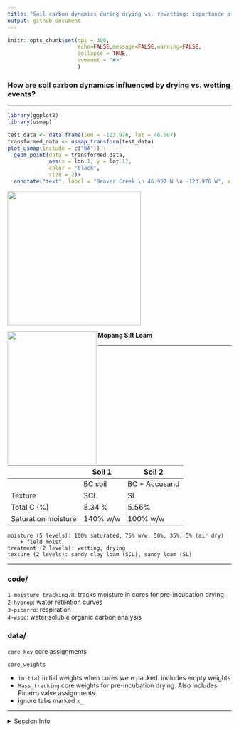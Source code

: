 ```yaml
---
title: "Soil carbon dynamics during drying vs. rewetting: importance of antecedent moisture conditions"
output: github_document
---
```


```r
knitr::opts_chunk$set(dpi = 300,
                      echo=FALSE,message=FALSE,warning=FALSE,
                      collapse = TRUE,
                      comment = "#>"
                      )
```

### How are soil carbon dynamics influenced by drying vs. wetting events? 

---

```r
library(ggplot2)
library(usmap)

test_data <- data.frame(lon = -123.976, lat = 46.907)
transformed_data <- usmap_transform(test_data)
plot_usmap(include = c("WA")) + 
  geom_point(data = transformed_data, 
             aes(x = lon.1, y = lat.1), 
             color = "black",
             size = 2)+
  annotate("text", label = "Beaver Creek \n 46.907 N \n -123.976 W", x = -1670500, y = 482693.1, size=1.5)
```

<img align="center" height = "300" width = "300" src="readme_files/figure-gfm/map-1.png">


<img align="left" height = "300" width = "200" src="readme_files/Mopang_BC15.JPG">


**Mopang Silt Loam**  

---

||Soil 1|Soil 2|
|--|--|--|
|| BC soil | BC + Accusand|
Texture| SCL | SL|
Total C (%)| 8.34 %| 5.56% |
Saturation moisture| 140% w/w| 100% w/w

	moisture (5 levels): 100% saturated, 75% w/w, 50%, 35%, 5% (air dry)
		+ field moist  
	treatment (2 levels): wetting, drying  
	texture (2 levels): sandy clay loam (SCL), sandy loam (SL)  

----

### code/
`1-moisture_tracking.R`:	tracks moisture in cores for pre-incubation drying  
`2-hyprop`: water retention curves  
`3-picarro`: respiration  
`4-wsoc`: water soluble organic carbon analysis


### data/
`core_key` core assignments

`core_weights` 

 - `initial` initial weights when cores were packed. includes empty weights
 - `Mass_tracking` core weights for pre-incubation drying. Also includes Picarro valve assignments.
 - ignore tabs marked `x_`
 
 
----
 
<details>
  <summary>Session Info</summary>

date: `r Sys.Date()`
  
```r
sessionInfo()
```

</details>

